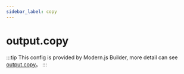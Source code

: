 ```yaml
---
sidebar_label: copy
---
```


# output.copy

:::tip
This config is provided by Modern.js Builder, more detail can see [output.copy](https://modernjs.dev/builder/en/api/config-output.html#output-copy)。
:::


<Main />

